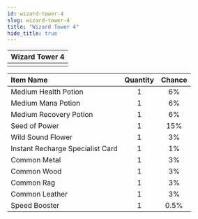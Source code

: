 ```yaml
---
id: wizard-tower-4
slug: wizard-tower-4
title: "Wizard Tower 4"
hide_title: true
---
```



| Wizard Tower 4 |
| :------------: |
| <MapIcon iconId="71"/> |

|Item Name|Quantity|Chance|
|:--|:-:|:-:|
| <ItemIcon iconId="1003" height="32" /> Medium Health Potion|1|6%|
| <ItemIcon iconId="1006" height="32" /> Medium Mana Potion|1|6%|
| <ItemIcon iconId="1009" height="32" /> Medium Recovery Potion|1|6%|
| <ItemIcon iconId="1012" height="32" /> Seed of Power|1|15%|
| <ItemIcon iconId="1086" height="32" /> Wild Sound Flower|1|3%|
| <ItemIcon iconId="2144" height="32" /> Instant Recharge Specialist Card|1|1%|
| <ItemIcon iconId="2036" height="32" /> Common Metal|1|3%|
| <ItemIcon iconId="2040" height="32" /> Common Wood|1|3%|
| <ItemIcon iconId="2044" height="32" /> Common Rag|1|3%|
| <ItemIcon iconId="2048" height="32" /> Common Leather|1|3%|
| <ItemIcon iconId="1426" height="32" /> Speed Booster|1|0.5%|

